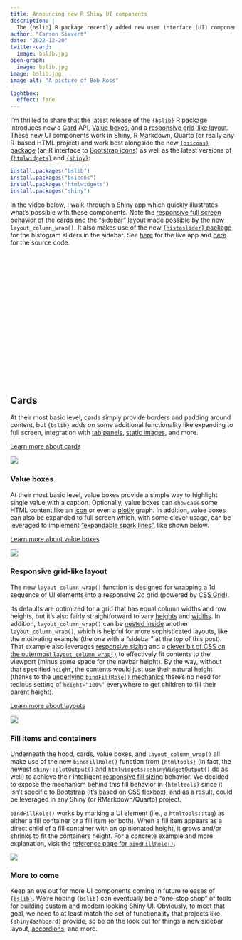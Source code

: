 ```yaml
---
title: Announcing new R Shiny UI components
description: |
  The {bslib} R package recently added new user interface (UI) components, including (full-screen) Cards, Value Boxes, and a responsive column wrapping layout. Start using them today in Shiny, R Markdown, and/or Quarto.
author: "Carson Sievert"
date: "2022-12-20"
twitter-card:
  image: bslib.jpg
open-graph:
  image: bslib.jpg
image: bslib.jpg
image-alt: "A picture of Bob Ross"

lightbox:
  effect: fade
---
```



I'm thrilled to share that the latest release of the [`{bslib}` R package](https://rstudio.github.io/bslib) introduces new a [Card](#cards) API, [Value boxes](#value-boxes), and a [responsive grid-like layout](#layout). These new UI components work in Shiny, R Markdown, Quarto (or really any R-based HTML project) and work best alongside the new [`{bsicons}` package](https://github.com/rstudio/bsicons) (an R interface to [Bootstrap icons](https://icons.getbootstrap.com/)) as well as the latest versions of [`{htmlwidgets}`](http://www.htmlwidgets.org/) and [`{shiny}`](https://shiny.posit.co/):

```r
install.packages("bslib")
install.packages("bsicons")
install.packages("htmlwidgets")
install.packages("shiny")
```


In the video below, I walk-through a Shiny app which quickly illustrates what's possible with these components. Note the [responsive full screen behavior](https://rstudio.github.io/bslib/articles/cards.html#responsive-sizing) of the cards and the "sidebar" layout made possible by the new `layout_column_wrap()`. It also makes use of the new [`{histoslider}` package](https://github.com/cpsievert/histoslider) for the histogram sliders in the sidebar. See [here](https://testing-apps.shinyapps.io/flights) for the live app and [here](https://github.com/rstudio/bslib/tree/main/inst/examples/flights) for the source code.

::: {.column-page .pt-5}

<script src="https://fast.wistia.com/embed/medias/mriliaufhx.jsonp" async></script><script src="https://fast.wistia.com/assets/external/E-v1.js" async></script><div class="wistia_responsive_padding" style="padding:57.5% 0 0 0;position:relative;"><div class="wistia_responsive_wrapper" style="height:100%;left:0;position:absolute;top:0;width:100%;"><div class="wistia_embed wistia_async_mriliaufhx seo=false videoFoam=true" style="height:100%;position:relative;width:100%"><div class="wistia_swatch" style="height:100%;left:0;opacity:0;overflow:hidden;position:absolute;top:0;transition:opacity 200ms;width:100%;"><img src="https://fast.wistia.com/embed/medias/mriliaufhx/swatch" style="filter:blur(5px);height:100%;object-fit:contain;width:100%;" alt="" aria-hidden="true" onload="this.parentNode.style.opacity=1;" /></div></div></div></div>

:::

<div class="my-4"></div>

## Cards

  <p>At their most basic level, cards simply provide borders and padding around content, but <code class="language-plaintext highlighter-rouge">{bslib}</code> adds on some additional functionality like expanding to full screen, integration with <a href="https://rstudio.github.io/bslib/articles/cards.html#multiple-tabs">tab panels</a>, <a href="https://rstudio.github.io/bslib/articles/cards.html#static-images">static images</a>, and more.</p>

  <a class="btn btn-primary" href="https://rstudio.github.io/bslib/articles/cards.html" target="_blank">
  Learn more about cards <i class="fas fa-external-link-alt" role="presentation" aria-label="up-right-from-square icon" style="margin-left:.5rem"></i>
  </a>

::: {.column-page .pt-5}

![](card.gif){fig-alt="A card, holding a bar chart, expanding to a full screen view" class="img-shadow lightbox"}

:::

<div class="my-4"></div>

### Value boxes

  <p>At their most basic level, value boxes provide a simple way to highlight single value with a caption. Optionally, value boxes can <code class="language-plaintext highlighter-rouge">showcase</code> some HTML content like an <a href="https://github.com/rstudio/bsicons">icon</a> or even a <a href="https://github.com/plotly/plotly.R">plotly</a> graph. In addition, value boxes can also be expanded to full screen which, with some clever usage, can be leveraged to implement <a href="https://rstudio.github.io/bslib/articles/value-boxes.html#expandable-sparklines">“expandable spark lines”</a>, like shown below.</p>

  <a class="btn btn-primary" href="https://rstudio.github.io/bslib/articles/value-boxes.html" target="_blank">
  Learn more about value boxes <i class="fas fa-external-link-alt" role="presentation" aria-label="up-right-from-square icon" style="margin-left:.5rem"></i>
  </a>


::: {.column-page .pt-5}

![](value-box.gif){fig-alt="A value box becoming fullscreen to show more detail" class="img-shadow lightbox"}

:::

<div class="my-4"></div>

### Responsive grid-like layout

  <p>The new <code class="language-plaintext highlighter-rouge">layout_column_wrap()</code> function is designed for wrapping a 1d sequence of UI elements into a responsive 2d grid (powered by <a href="https://css-tricks.com/snippets/css/complete-guide-grid/">CSS Grid</a>).</p>

  <p>Its defaults are optimized for a grid that has equal column widths and row heights, but it’s also fairly straightforward to vary <a href="https://rstudio.github.io/bslib/articles/column-layout.html?q=varying%20#varying-heights">heights</a> and <a href="https://rstudio.github.io/bslib/articles/column-layout.html?q=varying%20#varying-widths">widths</a>. In addition, <code class="language-plaintext highlighter-rouge">layout_column_wrap()</code> can be <a href="https://rstudio.github.io/bslib/articles/layouts.html#nested-layouts">nested inside</a> another <code class="language-plaintext highlighter-rouge">layout_column_wrap()</code>, which is helpful for more sophisticated layouts, like the motivating example (the one with a “sidebar” at the top of this post). That example also leverages <a href="https://rstudio.github.io/bslib/articles/cards.html#responsive-sizing">responsive sizing</a> and a <a href="https://github.com/rstudio/bslib/blob/1a07d5e/inst/examples/flights/app.R#L127-L131">clever bit of CSS on the outermost <code class="language-plaintext highlighter-rouge">layout_column_wrap()</code></a> to effectively fit contents to the viewport (minus some space for the navbar height). By the way, without that specified <code class="language-plaintext highlighter-rouge">height</code>, the contents would just use their natural height (thanks to the <a href="#fill-roles">underlying <code class="language-plaintext highlighter-rouge">bindFillRole()</code> mechanics</a> there’s no need for tedious setting of <code class="language-plaintext highlighter-rouge">height="100%"</code> everywhere to get children to fill their parent height).</p>

  <a class="btn btn-primary" href="https://rstudio.github.io/bslib/articles/layouts.html" target="_blank">
  Learn more about layouts
  </a>


::: {.column-page .pt-5}

![](layout-column-wrap.gif){fig-alt="Wrapping a 1d sequence of UI elements into a responsive 2d grid." class="img-shadow lightbox"}

:::

<div class="my-4"></div>

### Fill items and containers

  <p>Underneath the hood, cards, value boxes, and <code class="language-plaintext highlighter-rouge">layout_column_wrap()</code> all make use of the new <code class="language-plaintext highlighter-rouge">bindFillRole()</code> function from <code class="language-plaintext highlighter-rouge">{htmltools}</code> (in fact, the newest <code class="language-plaintext highlighter-rouge">shiny::plotOutput()</code> and <code class="language-plaintext highlighter-rouge">htmlwidgets::shinyWidgetOutput()</code> do as well) to achieve their intelligent <a href="https://rstudio.github.io/bslib/articles/cards.html#responsive-sizing">responsive fill sizing</a> behavior. We decided to expose the mechanism behind this fill behavior in <code class="language-plaintext highlighter-rouge">{htmltools}</code> since it isn’t specific to <a href="https://getbootstrap.com">Bootstrap</a> (it’s based on <a href="https://css-tricks.com/snippets/css/a-guide-to-flexbox/">CSS flexbox</a>), and as a result, could be leveraged in any Shiny (or RMarkdown/Quarto) project.</p>

  <p><code class="language-plaintext highlighter-rouge">bindFillRole()</code> works by marking a UI element (i.e., a <code class="language-plaintext highlighter-rouge">htmltools::tag</code>) as either a fill container or a fill item (or both). When a fill item appears as a direct child of a fill container with an opinionated height, it grows and/or shrinks to fit the containers height. For a concrete example and more explanation, visit the <a href="https://rstudio.github.io/htmltools/reference/bindFillRole.html">reference page for <code class="language-plaintext highlighter-rouge">bindFillRole()</code></a>.</p>

::: {.pt-5}

![](fill-illustration.png){fig-alt="A fill illustration" style="box-shadow: none;border:0px;"}

:::

<div class="my-4"></div>



### More to come

Keep an eye out for more UI components coming in future releases of [`{bslib}`](https://github.com/rstudio/bslib). We're hoping `{bslib}` can eventually be a "one-stop shop" of tools for building custom and modern looking Shiny UI. Obviously, to meet that goal, we need to at least match the set of functionality that projects like `{shinydashboard}` provide, so be on the look out for things a new sidebar layout, [accordions](https://getbootstrap.com/docs/5.2/components/accordion/), and more.

<style>
    .img-shadow {
    border: 1px solid #ddd;
    box-shadow: 1px 2px 20px -5px rgb(0 0 0 / 25%);
}
</style>
